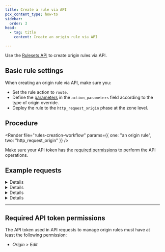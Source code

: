 ```yaml
---
title: Create a rule via API
pcx_content_type: how-to
sidebar:
  order: 3
head:
  - tag: title
    content: Create an origin rule via API

---
```



Use the [Rulesets API](/ruleset-engine/rulesets-api/) to create origin rules via API.

## Basic rule settings

When creating an origin rule via API, make sure you:

* Set the rule action to `route`.
* Define the [parameters](/rules/origin-rules/parameters/) in the `action_parameters` field according to the type of origin override.
* Deploy the rule to the `http_request_origin` phase at the zone level.

## Procedure

<Render file="rules-creation-workflow" params={{ one: "an origin rule", two: "http_request_origin" }} />

Make sure your API token has the [required permissions](#required-api-token-permissions) to perform the API operations.

## Example requests


<Details header="Example: Add a rule that overrides the HTTP `Host` header">

The following example sets the rules of an existing phase ruleset (`{ruleset_id}`) to a single origin rule — overriding the HTTP `Host` header — using the [Update a zone ruleset](/api/operations/updateZoneRuleset) operation:

```bash title="Request"
curl --request PUT \
https://api.cloudflare.com/client/v4/zones/{zone_id}/rulesets/{ruleset_id} \
--header "Authorization: Bearer <API_TOKEN>" \
--header "Content-Type: application/json" \
--data '{
  "rules": [
    {
      "expression": "http.request.uri.query contains \"/eu/\"",
      "description": "My first origin rule",
      "action": "route",
      "action_parameters": {
        "host_header": "eu_server.example.net"
      }
    }
  ]
}'
```

The response contains the complete definition of the ruleset you updated.

```json title="Response"
{
  "result": {
    "id": "<RULESET_ID>",
    "name": "Origin Rules ruleset",
    "description": "Zone-level ruleset that will execute origin rules.",
    "kind": "zone",
    "version": "2",
    "rules": [
      {
        "id": "<RULE_ID>",
        "version": "1",
        "action": "route",
        "action_parameters": {
          "host_header": "eu_server.example.net"
        },
        "expression": "http.request.uri.query contains \"/eu/\"",
        "description": "My first origin rule",
        "last_updated": "2022-06-02T14:42:04.219025Z",
        "ref": "<RULE_REF>"
      }
    ],
    "last_updated": "2022-06-02T14:42:04.219025Z",
    "phase": "http_request_origin"
  },
  "success": true,
  "errors": [],
  "messages": []
}
```


</Details>


<Details header="Example: Add a rule that overrides the SNI value of incoming requests">

The following example sets the rules of an existing phase ruleset (`{ruleset_id}`) to a single origin rule — overriding the SNI value of incoming requests addressed at `admin.example.com` — using the [Update a zone ruleset](/api/operations/updateZoneRuleset) operation:

```bash title="Request"
curl --request PUT \
https://api.cloudflare.com/client/v4/zones/{zone_id}/rulesets/{ruleset_id} \
--header "Authorization: Bearer <API_TOKEN>" \
--header "Content-Type: application/json" \
--data '{
  "rules": [
    {
      "expression": "http.host eq \"admin.example.com\"",
      "description": "SNI Override for the admin area",
      "action": "route",
      "action_parameters": {
        "sni": {
          "value": "sni.example.com"
        }
      }
    }
  ]
}'
```


</Details>


<Details header="Example: Add a rule that overrides the resolved DNS record and the `Host` header of incoming requests">

The following example sets the rules of an existing phase ruleset (`{ruleset_id}`) to a single origin rule — overriding the resolved DNS record and the `Host` header of incoming requests — using the [Update a zone ruleset](/api/operations/updateZoneRuleset) operation:

```bash title="Request"
curl --request PUT \
https://api.cloudflare.com/client/v4/zones/{zone_id}/rulesets/{ruleset_id} \
--header "Authorization: Bearer <API_TOKEN>" \
--header "Content-Type: application/json" \
--data '{
  "rules": [
    {
      "expression": "starts_with(http.request.uri.path, \"/hr-app/\")",
      "description": "Origin rule for the company HR application",
      "action": "route",
      "action_parameters": {
        "host_header": "hr-server.example.com",
        "origin": {
          "host": "hr-server.example.com"
        }
      }
    }
  ]
}'
```

The response contains the complete definition of the ruleset you updated.

```json title="Response"
{
  "result": {
    "id": "<RULESET_ID>",
    "name": "Origin Rules ruleset",
    "description": "Zone-level ruleset that will execute origin rules.",
    "kind": "zone",
    "version": "2",
    "rules": [
      {
        "id": "<RULE_ID>",
        "version": "1",
        "action": "route",
        "action_parameters": {
          "host_header": "hr-server.example.com",
          "origin": {
            "host": "hr-server.example.com"
          }
        },
        "expression": "starts_with(http.request.uri.path, \"/hr-app/\")",
        "description": "Origin rule for the company HR application",
        "last_updated": "2022-06-03T14:42:04.219025Z",
        "ref": "<RULE_REF>"
      }
    ],
    "last_updated": "2022-06-03T14:42:04.219025Z",
    "phase": "http_request_origin"
  },
  "success": true,
  "errors": [],
  "messages": []
}
```


</Details>


<Details header="Example: Add a rule that overrides the port of incoming requests">

The following example sets the rules of an existing phase ruleset (`{ruleset_id}`) to a single origin rule — overriding the port of incoming requests — using the [Update a zone ruleset](/api/operations/updateZoneRuleset) operation:

```bash title="Request"
curl --request PUT \
https://api.cloudflare.com/client/v4/zones/{zone_id}/rulesets/{ruleset_id} \
--header "Authorization: Bearer <API_TOKEN>" \
--header "Content-Type: application/json" \
--data '{
  "rules": [
    {
      "expression": "starts_with(http.request.uri.path, \"/team/calendar/\")",
      "description": "Origin rule for the team calendar application",
      "action": "route",
      "action_parameters": {
        "origin": {
          "port": 9000
        }
      }
    }
  ]
}'
```

The response contains the complete definition of the ruleset you updated.

```json title="Response"
{
  "result": {
    "id": "<RULESET_ID>",
    "name": "Origin Rules ruleset",
    "description": "Zone-level ruleset that will execute origin rules.",
    "kind": "zone",
    "version": "2",
    "rules": [
      {
        "id": "<RULE_ID>",
        "version": "1",
        "action": "route",
        "action_parameters": {
          "origin": {
            "port": 9000
          }
        },
        "expression": "starts_with(http.request.uri.path, \"/team/calendar/\")",
        "description": "Origin rule for the team calendar application",
        "last_updated": "2022-06-03T14:42:04.219025Z",
        "ref": "<RULE_REF>"
      }
    ],
    "last_updated": "2022-06-03T14:42:04.219025Z",
    "phase": "http_request_origin"
  },
  "success": true,
  "errors": [],
  "messages": []
}
```


</Details>

***

## Required API token permissions

The API token used in API requests to manage origin rules must have at least the following permission:

* *Origin* > *Edit*
